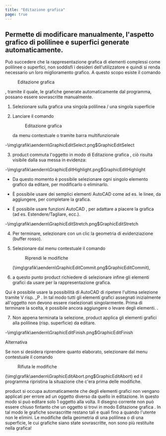 ```yaml
---
title: "Editazione grafica"
page: true
---
```

## Permette di modificare manualmente, l&#39;aspetto grafico di polilinee e superfici generate automaticamente.

Pu&#242; succedere che la rappresentazione grafica di elementi complessi come polilinee o superfici, non soddisfi i desideri dell&#39;utilizzatore e quindi si renda necessario un loro miglioramento grafico.
A questo scopo esiste il comando  <Menu>Editazione grafica</Menu> , tramite il quale, le grafiche generate automaticamente dal programma, possano essere sovrascritte manualmente.


1.  Selezionare sulla grafica una singola polilinea / una singola superficie

2.  Lanciare il comando <Menu>Editazione grafica</Menu>  da menu contestuale o tramite barra multifunzionale

-<Image>\img\grafik\aendern\GraphicEditSelect.png$GraphicEditSelect</Image>


3. <Placeholder>product</Placeholder> commuta l&#39;oggetto in modo di <Italic> Editazione grafica </Italic> , ci&#242; risulta visibile dalla sua messa in evidenza:

-<Image>\img\grafik\aendern\GraphicEditHighlight.png$GraphicEditHighlight</Image>
-  Da questo momento &#232; possibile selezionare ogni singolo elemento grafico da editare, per modificarlo o eliminarlo.

-  &#200; possibile usare dei semplici elementi <Italic> AutoCAD </Italic>  come ad es. le linee, da aggiungere, per completare la grafica.

-  &#200; possibile usare funzioni <Italic> AutoCAD </Italic> , per adattare a piacere la grafica (ad es. Estendere/Tagliare, ecc.).

-<Image>\img\grafik\aendern\GraphicEditStretch.png$GraphicEditStretch</Image>


4.  Per terminare, selezionare con un clic la geometria di <Italic> evidenziazione </Italic>  (buffer rosso).

5.  Selezionare dal menu contestuale il comando <Menu>Riprendi le modifiche</Menu>  (<Image>\img\grafik\aendern\GraphicEditCommit.png$GraphicEditCommit</Image>),

6.  a questo punto <Placeholder>product</Placeholder> richiedere di selezionare infine gli elementi grafici da usare per la rappresentazione grafica.


<Success>
Qui &#232; possibile usare la possibilit&#224; di 
 <Italic> AutoCAD
 </Italic>  di ripetere l&#39;ultima selezione tramite 
 <Border>V</Border>  risp. 
 <Border>_P</Border> . In tal modo tutti gli elementi grafici assegnati inizialmente all&#39;oggetto non devono essere riselezionati singolarmente. Prima di terminare la scelta, &#232; possibile ancora aggiungere o levare degli elementi.

</Success>
.

7.  Non appena terminata la selezione, <Placeholder>product</Placeholder> applica gli elementi grafici alla polilinea (risp. superficie) da editare.

-<Image>\img\grafik\aendern\GraphicEditFinish.png$GraphicEditFinish</Image>




Alternativa

Se non si desidera riprendere quanto elaborato, selezionare dal menu contestuale il comando  <Menu>Rifiuta le modifiche</Menu>   (<Image>\img\grafik\aendern\GraphicEditAbort.png$GraphicEditAbort</Image>) ed il programma ripristina la situazione che c&#39;era prima delle modifiche.

<Success>
  <Placeholder>product</Placeholder> si occupa automaticamente che degli elementi grafici non vengano applicati per errore ad un oggetto diverso da quello in editazione.
</Success>

<Warning>
In questo modo si pu&#242; editare solo 1 oggetto alla volta.
</Warning>

<Warning>
Il disegno corrente non pu&#242; essere chiuso fintanto che un oggetto si trovi in modo  <Italic> Editazione grafica </Italic> .
</Warning>

<Warning>
In tal modo le grafiche sovrascritte restano tali e quali fino a quando l&#39;utente non le elimini. Le modifiche della geometria di una polilinea o di una superficie, le cui grafiche siano state sovrascritte, non sono pi&#249; restituite nella grafica!
</Warning>
